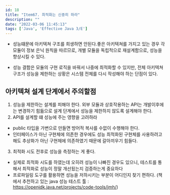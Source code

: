 ```yaml
---
id: 18
title: "Item67. 최적화는 신중히 하라"
description: ""
date: "2022-03-06 11:45:13"
tags: ['Java', 'Effective Java 3/E']
---
```

- 성능떄문에 아키텍쳐 구조를 희생하면 안된다.좋은 아키텍쳐를 가지고 있는 경우 각 모듈이 정보 은닉 원칙을 따르므로, 개별 모듈을 독립적으로 재설계함으로, 성능을 향상시킬 수 있다. 

- 성능 결함은 모듈의 구현 로직을 바꿔서 나중에 최적화할 수 있지만, 전체 아키텍쳐 구조가 성능을 제한하는 상황은 시스템 전체를 다시 작성해야 하는 단점이 있다. 


## 아키텍쳐 설계 단계에서 주의할점 

1. 성능을 제한하는 설계를 피해야 한다. 외부 모듈과 상호작용하는 API는 개발이후에는 변경하기 힘듦으로 설계 단계에서 성능을 제한하지 않도록 설계해야 한다.
2. API를 설계할 떄 성능에 주는 영향을 고려하라

- public 타입을 가변으로 만들면 방어적 복사를 수없이 수행해야 한다. 
- 인터페이스가 아닌 구현체에 의존한 경우에도 성능 최적화된 구현체를 사용하려고 해도 추상화가 아닌 구현체에 의존하였기 때문에 갈아끼우기 힘들다. 

3. 최적화 시도 전후로 성능을 측정하는 게 좋다. 

- 실제로 최적화 시도를 하였는데 오히려 성능이 나빠진 경우도 있으니, 테스트를 통해서 최적화로 성능이 정말 개선됬는지 검증하는게 중요하다 
- 프로파일링 도구를 활용하면 성능을 저하시키는 부분이 어디인지 찾기 편하다. 
(책에서 추천하고 있는 java 성능 테스트 툴 : https://openjdk.java.net/projects/code-tools/jmh/)